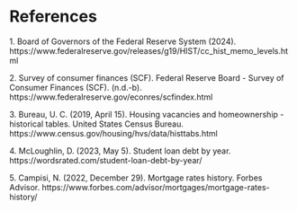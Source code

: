 # References

<a id="ref1"></a> 
1. Board of Governors of the Federal Reserve System (2024). https://www.federalreserve.gov/releases/g19/HIST/cc_hist_memo_levels.html 

<a id="ref2"></a> 
2. Survey of consumer finances (SCF). Federal Reserve Board - Survey of Consumer Finances (SCF). (n.d.-b). https://www.federalreserve.gov/econres/scfindex.html 

<a id="ref3"></a> 
3. Bureau, U. C. (2019, April 15). Housing vacancies and homeownership - historical tables. United States Census Bureau. https://www.census.gov/housing/hvs/data/histtabs.html 

<a id="ref4"></a> 
4. McLoughlin, D. (2023, May 5). Student loan debt by year. https://wordsrated.com/student-loan-debt-by-year/

<a id="ref5"></a> 
5. Campisi, N. (2022, December 29). Mortgage rates history. Forbes Advisor. https://www.forbes.com/advisor/mortgages/mortgage-rates-history/